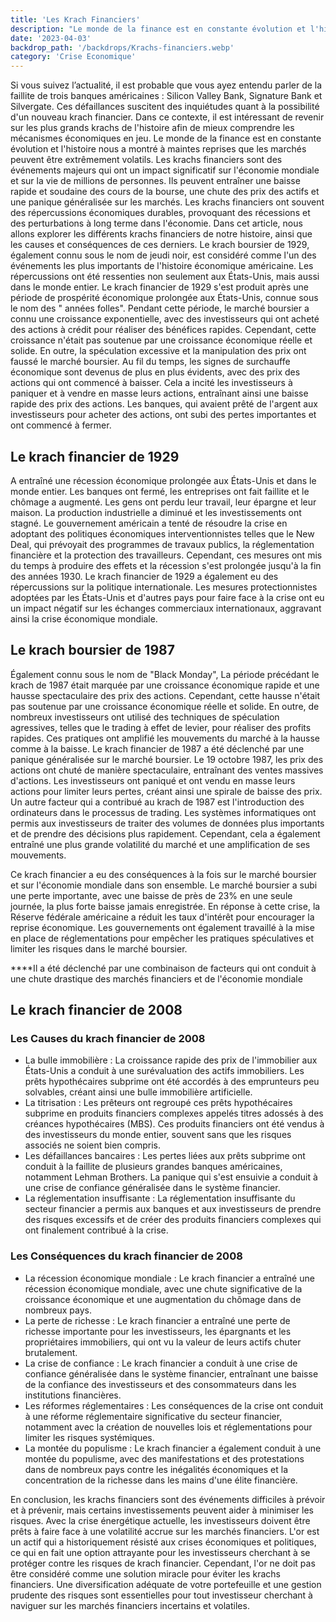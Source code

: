 ```yaml
---
title: 'Les Krach Financiers'
description: "Le monde de la finance est en constante évolution et l'histoire nous a montré à maintes reprises que les marchés peuvent être extrêmement volatils. Les krachs financiers sont des événements majeurs qui ont un impact significatif sur l'économie mondiale et sur la vie de millions de personnes."
date: '2023-04-03'
backdrop_path: '/backdrops/Krachs-financiers.webp'
category: 'Crise Economique'
---
```


Si vous suivez l’actualité, il est probable que vous ayez entendu parler de la faillite de trois banques américaines : Silicon Valley Bank, Signature Bank et Silvergate. Ces défaillances suscitent des inquiétudes quant à la possibilité d'un nouveau krach financier. Dans ce contexte, il est intéressant de revenir sur les plus grands krachs de l'histoire afin de mieux comprendre les mécanismes économiques en jeu.
Le monde de la finance est en constante évolution et l'histoire nous a montré à maintes reprises que les marchés peuvent être extrêmement volatils. Les krachs financiers sont des événements majeurs qui ont un impact significatif sur l'économie mondiale et sur la vie de millions de personnes. Ils peuvent entraîner une baisse rapide et soudaine des cours de la bourse, une chute des prix des actifs et une panique généralisée sur les marchés. Les krachs financiers ont souvent des répercussions économiques durables, provoquant des récessions et des perturbations à long terme dans l'économie. Dans cet article, nous allons explorer les différents krachs financiers de notre histoire, ainsi que les causes et conséquences de ces derniers.
Le krach boursier de 1929, également connu sous le nom de jeudi noir, est considéré comme l'un des événements les plus importants de l'histoire économique américaine. Les répercussions ont été ressenties non seulement aux États-Unis, mais aussi dans le monde entier.
Le krach financier de 1929 s'est produit après une période de prospérité économique prolongée aux États-Unis, connue sous le nom des " années folles". Pendant cette période, le marché boursier a connu une croissance exponentielle, avec des investisseurs qui ont acheté des actions à crédit pour réaliser des bénéfices rapides. Cependant, cette croissance n'était pas soutenue par une croissance économique réelle et solide. En outre, la spéculation excessive et la manipulation des prix ont faussé le marché boursier.
Au fil du temps, les signes de surchauffe économique sont devenus de plus en plus évidents, avec des prix des actions qui ont commencé à baisser. Cela a incité les investisseurs à paniquer et à vendre en masse leurs actions, entraînant ainsi une baisse rapide des prix des actions. Les banques, qui avaient prêté de l'argent aux investisseurs pour acheter des actions, ont subi des pertes importantes et ont commencé à fermer.

## **Le krach financier de 1929**

A entraîné une récession économique prolongée aux États-Unis et dans le monde entier. Les banques ont fermé, les entreprises ont fait faillite et le chômage a augmenté. Les gens ont perdu leur travail, leur épargne et leur maison. La production industrielle a diminué et les investissements ont stagné.
Le gouvernement américain a tenté de résoudre la crise en adoptant des politiques économiques interventionnistes telles que le New Deal, qui prévoyait des programmes de travaux publics, la réglementation financière et la protection des travailleurs. Cependant, ces mesures ont mis du temps à produire des effets et la récession s'est prolongée jusqu'à la fin des années 1930.
Le krach financier de 1929 a également eu des répercussions sur la politique internationale. Les mesures protectionnistes adoptées par les États-Unis et d'autres pays pour faire face à la crise ont eu un impact négatif sur les échanges commerciaux internationaux, aggravant ainsi la crise économique mondiale.

## **Le krach boursier de 1987**

Également connu sous le nom de "Black Monday",
La période précédant le krach de 1987 était marquée par une croissance économique rapide et une hausse spectaculaire des prix des actions. Cependant, cette hausse n'était pas soutenue par une croissance économique réelle et solide. En outre, de nombreux investisseurs ont utilisé des techniques de spéculation agressives, telles que le trading à effet de levier, pour réaliser des profits rapides. Ces pratiques ont amplifié les mouvements du marché à la hausse comme à la baisse.
Le krach financier de 1987 a été déclenché par une panique généralisée sur le marché boursier. Le 19 octobre 1987, les prix des actions ont chuté de manière spectaculaire, entraînant des ventes massives d'actions. Les investisseurs ont paniqué et ont vendu en masse leurs actions pour limiter leurs pertes, créant ainsi une spirale de baisse des prix.
Un autre facteur qui a contribué au krach de 1987 est l'introduction des ordinateurs dans le processus de trading. Les systèmes informatiques ont permis aux investisseurs de traiter des volumes de données plus importants et de prendre des décisions plus rapidement. Cependant, cela a également entraîné une plus grande volatilité du marché et une amplification de ses mouvements.

Ce krach financier a eu des conséquences à la fois sur le marché boursier et sur l'économie mondiale dans son ensemble. Le marché boursier a subi une perte importante, avec une baisse de près de 23% en une seule journée, la plus forte baisse jamais enregistrée.
En réponse à cette crise, la Réserve fédérale américaine a réduit les taux d'intérêt pour encourager la reprise économique. Les gouvernements ont également travaillé à la mise en place de réglementations pour empêcher les pratiques spéculatives et limiter les risques dans le marché boursier.

****Il a été déclenché par une combinaison de facteurs qui ont conduit à une chute drastique des marchés financiers et de l'économie mondiale

## **Le krach financier de 2008**

### Les Causes du krach financier de 2008

- La bulle immobilière : La croissance rapide des prix de l'immobilier aux États-Unis a conduit à une surévaluation des actifs immobiliers. Les prêts hypothécaires subprime ont été accordés à des emprunteurs peu solvables, créant ainsi une bulle immobilière artificielle.
- La titrisation : Les prêteurs ont regroupé ces prêts hypothécaires subprime en produits financiers complexes appelés titres adossés à des créances hypothécaires (MBS). Ces produits financiers ont été vendus à des investisseurs du monde entier, souvent sans que les risques associés ne soient bien compris.
- Les défaillances bancaires : Les pertes liées aux prêts subprime ont conduit à la faillite de plusieurs grandes banques américaines, notamment Lehman Brothers. La panique qui s'est ensuivie a conduit à une crise de confiance généralisée dans le système financier.
- La réglementation insuffisante : La réglementation insuffisante du secteur financier a permis aux banques et aux investisseurs de prendre des risques excessifs et de créer des produits financiers complexes qui ont finalement contribué à la crise.

### Les Conséquences du krach financier de 2008

- La récession économique mondiale : Le krach financier a entraîné une récession économique mondiale, avec une chute significative de la croissance économique et une augmentation du chômage dans de nombreux pays.
- La perte de richesse : Le krach financier a entraîné une perte de richesse importante pour les investisseurs, les épargnants et les propriétaires immobiliers, qui ont vu la valeur de leurs actifs chuter brutalement.
- La crise de confiance : Le krach financier a conduit à une crise de confiance généralisée dans le système financier, entraînant une baisse de la confiance des investisseurs et des consommateurs dans les institutions financières.
- Les réformes réglementaires : Les conséquences de la crise ont conduit à une réforme réglementaire significative du secteur financier, notamment avec la création de nouvelles lois et réglementations pour limiter les risques systémiques.
- La montée du populisme : Le krach financier a également conduit à une montée du populisme, avec des manifestations et des protestations dans de nombreux pays contre les inégalités économiques et la concentration de la richesse dans les mains d'une élite financière.

En conclusion, les krachs financiers sont des événements difficiles à prévoir et à prévenir, mais certains investissements peuvent aider à minimiser les risques. Avec la crise énergétique actuelle, les investisseurs doivent être prêts à faire face à une volatilité accrue sur les marchés financiers. L'or est un actif qui a historiquement résisté aux crises économiques et politiques, ce qui en fait une option attrayante pour les investisseurs cherchant à se protéger contre les risques de krach financier. Cependant, l'or ne doit pas être considéré comme une solution miracle pour éviter les krachs financiers. Une diversification adéquate de votre portefeuille et une gestion prudente des risques sont essentielles pour tout investisseur cherchant à naviguer sur les marchés financiers incertains et volatiles.
